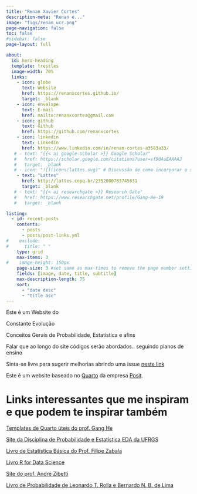 ```yaml
---
title: "Renan Xavier Cortes"
description-meta: "Renan é..."
image: "figs/renan_ucr.png"
page-navigation: false
toc: false
#sidebar: false
page-layout: full

about:
  id: hero-heading
  template: trestles
  image-width: 70%
  links:
    - icon: globe
      text: Website
      href: https://renanxcortes.github.io/
      target: _blank
    - icon: envelope
      text: E-mail
      href: mailto:renanxcortes@gmail.com
    - icon: github
      text: Github
      href: https://github.com/renanxcortes
    - icon: linkedin
      text: LinkedIn
      href: https://www.linkedin.com/in/renan-cortes-a3583a33/
   # - text: "{{< ai google-scholar >}} Google Scholar"
   #   href: https://scholar.google.com/citations?user=vf90AuEAAAAJ
   #   target: _blank
   # - icon: "![](icons/lattes.svg)" # Discussão de como incorporar o símbolo do lattes como ícone: https://github.com/simple-icons/simple-icons/issues/13127
    - text: "Lattes"
      href: http://lattes.cnpq.br/2352000783745031
      target: _blank
   # - text: "{{< ai researchgate >}} Research Gate"
   #   href: https://www.researchgate.net/profile/Gang-He-19
   #   target: _blank

listing:
  - id: recent-posts
    contents: 
      - posts
      - posts/post-links.yml
#    exclude:
#      title: " "
    type: grid
    max-items: 3
#    image-height: 150px
    page-size: 3 #set same as max-times to remove the page number setting
    fields: [image, date, title, subtitle]
    max-description-length: 75
    sort: 
      - "date desc"
      - "title asc"
---
```


::: {#hero-heading}
Este é um Website do

Constante Evolução

Conceitos Gerais de Probabilidade, Estatística e afins

Falar que ao longo do site códigos serão abordados.. seguindo planos de ensino

Sinta-se livre para sugerir melhorias abrindo uma issue [neste link](https://github.com/renanxcortes/teaching/issues)

Este é um website baseado no [Quarto](https://quarto.org/docs/websites) da empresa [Posit](https://posit.co/).

# Links interessantes que me inspiram e que podem te inspirar também

[Templates de Quarto úteis do prof. Gang He](https://drganghe.github.io/quarto-academic-site-examples.html)

[Site da Disciplina de Probabilidade e Estatística EDA da UFRGS](https://www.ufrgs.br/probabilidade-estatistica/)

[Livro de Estatística Básica do Prof. Filipe Zabala](https://filipezabala.com/fe)

[Livro R for Data Science](https://r4ds.hadley.nz/)

[Site do prof. André Zibetti](https://www.inf.ufsc.br/~andre.zibetti/probabilidade/index.html)

[Livro de Probabilidade de Leonardo T. Rolla e Bernardo N. B. de Lima](https://www.ime.usp.br/~leorolla/probabilidade/)
:::

````{=html}
<!--

# Considerações de Desenvolvimento do Site

O código para geração deste site por ser acessado [neste link](https://github.com/renanxcortes/teaching).

Para rodar códigos em Python, é necessário instalar as bibliotecas usando o reticulate. Especificamente, o Quarto cria um ambiente virtual temporário chamado `r-reticulate`. Ou seja, [as bibliotecas usadas durante a geração do site serão as bibliotecas instaladas neste ambiente](https://stackoverflow.com/questions/76745347/how-to-make-quarto-use-the-same-python-environment-that-was-specified-in-rstudio).

Exemplo de instalação de biblioteca do Python usando o `reticulate`:

```         
reticulate::py_install("matplotlib")
reticulate::py_install("scipy")
```

Além disso, cuidado com o gerenciamento das engines no momento de compilar o website. Segundo a documentação do Quarto, é importante sabermos as diferentes distinções de engine e suas coexistências conforme a seguir:

**Engine Conflicts:**

-   **Knitr vs. Jupyter:** *If you explicitly set the `engine` to `jupyter` in your YAML, R code chunks will not be executed, and only Python (or the kernel's language) will run. For mixed R and Python, `engine: knitr` is typically used, relying on `reticulate` for Python execution.*

-->
````
